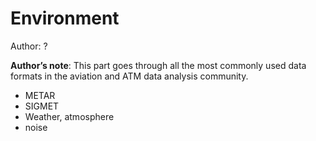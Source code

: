 # Environment

::: {.infobox .tip}
Author: ?
:::

::: {.infobox .note}
**Author's note**: This part goes through all the most commonly used data formats in the
aviation and ATM data analysis community.

* METAR
* SIGMET
* Weather, atmosphere
* noise

:::
